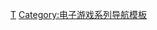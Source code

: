{{Navbox
| name = 提督之决断系列
| title = [[提督之決斷系列]]
| state = {{{state|autocollapse}}}
| listclass = hlist

| list1 =
* [[提督之决断]]
* [[提督之決斷II|II]]
* [[提督之決斷III|III]]
* [[提督之決斷IV|IV]]

}}<noinclude>
{{collapsible option}}

{{DEFAULTSORT:Teitoku no Ketsudan}}
[[Category:提督之决断系列|Τ]]
[[Category:电子游戏系列导航模板]]
</noinclude>